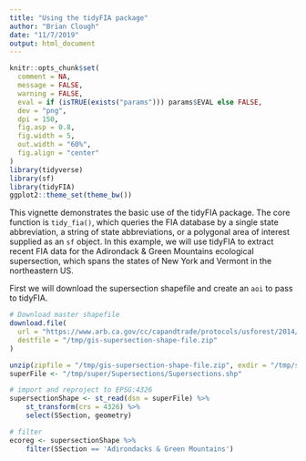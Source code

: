 ```yaml
---
title: "Using the tidyFIA package"
author: "Brian Clough"
date: "11/7/2019"
output: html_document
---
```


```r
knitr::opts_chunk$set(
  comment = NA,
  message = FALSE,
  warning = FALSE,
  eval = if (isTRUE(exists("params"))) params$EVAL else FALSE,
  dev = "png",
  dpi = 150,
  fig.asp = 0.8,
  fig.width = 5,
  out.width = "60%",
  fig.align = "center"
)
library(tidyverse)
library(sf)
library(tidyFIA)
ggplot2::theme_set(theme_bw())
```

This vignette demonstrates the basic use of the tidyFIA package. The core function is `tidy_fia()`, which queries the FIA database by a single state abbreviation, a string of state abbreviations, or a polygonal area of interest supplied as an `sf` object. In this example, we will use tidyFIA to extract recent FIA data for the Adirondack & Green Mountains ecological supersection, which spans the states of New York and Vermont in the northeastern US. 

First we will download the supersection shapefile and create an `aoi` to pass to tidyFIA.

```r

# Download master shapefile
download.file(
  url = "https://www.arb.ca.gov/cc/capandtrade/protocols/usforest/2014/supersectionshapefiles/gis-supersection-shape-file.zip",
  destfile = "/tmp/gis-supersection-shape-file.zip"
)

unzip(zipfile = "/tmp/gis-supersection-shape-file.zip", exdir = "/tmp/super")
superFile <- "/tmp/super/Supersections/Supersections.shp"

# import and reproject to EPSG:4326
supersectionShape <- st_read(dsn = superFile) %>%
    st_transform(crs = 4326) %>%
    select(SSection, geometry)

# filter
ecoreg <- supersectionShape %>% 
    filter(SSection == 'Adirondacks & Green Mountains')

```
